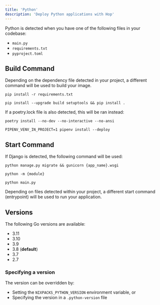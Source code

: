 ```yaml
---
title: 'Python'
description: 'Deploy Python applications with Hop'
---
```


<Snippet file="nixpacks-notice.mdx" />

Python is detected when you have one of the following files in your codebase:

- `main.py`
- `requirements.txt`
- `pyproject.toml`

## Build Command

Depending on the dependency file detected in your project, a different command will be used to build your image.

<AccordionGroup>

<Accordion title="requirements.txt">

```shell
pip install -r requirements.txt
```

</Accordion>
<Accordion title="pyproject.toml">

```shell
pip install --upgrade build setuptools && pip install .
```

If a poetry.lock file is also detected, this will be ran instead:

```shell
poetry install --no-dev --no-interactive --no-ansi
```

</Accordion>
<Accordion title="Pipfile">

```shell
PIPENV_VENV_IN_PROJECT=1 pipenv install --deploy
```

</Accordion>

</AccordionGroup>

## Start Command

<AccordionGroup>

<Accordion title="Django">
If Django is detected, the following command will be used:

```shell
python manage.py migrate && gunicorn {app_name}.wsgi
```

</Accordion>
<Accordion title="pyproject.toml">

```shell
python -m {module}
```

</Accordion>
<Accordion title="Otherwise">

```shell
python main.py
```

</Accordion>
</AccordionGroup>

Depending on files detected within your project, a different start command (entrypoint) will be used to run your application.

## Versions

The following Go versions are available:

- 3.11
- 3.10
- 3.9
- 3.8 (**default**)
- 3.7
- 2.7

### Specifying a version

The version can be overridden by:

- Setting the `NIXPACKS_PYTHON_VERSION` environment variable, or
- Specifying the version in a `.python-version` file
